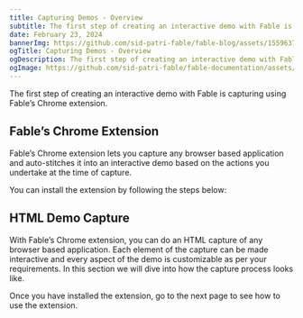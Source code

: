 ```yaml
---
title: Capturing Demos - Overview
subtitle: The first step of creating an interactive demo with Fable is capturing using Fable’s Chrome extension.
date: February 23, 2024
bannerImg: https://github.com/sid-patri-fable/fable-blog/assets/155963795/fe84d566-41fe-4571-96e0-dcd47a4af035
ogTitle: Capturing Demos - Overview
ogDescription: The first step of creating an interactive demo with Fable is capturing using Fable’s Chrome extension.
ogImage: https://github.com/sid-patri-fable/fable-documentation/assets/155963795/b4e5b310-ef91-4b56-b2f6-6420de9d7fe1
---
```

The first step of creating an interactive demo with Fable is capturing using Fable’s Chrome extension.

## Fable’s Chrome Extension

Fable’s Chrome extension lets you capture any browser based application and auto-stitches it into an interactive demo based on the actions you undertake at the time of capture.

You can install the extension by following the steps below:

## HTML Demo Capture

With Fable’s Chrome extension, you can do an HTML capture of any browser based application. Each element of the capture can be made interactive and every aspect of the demo is customizable as per your requirements. In this section we will dive into how the capture process looks like.

Once you have installed the extension, go to the next page to see how to use the extension.
